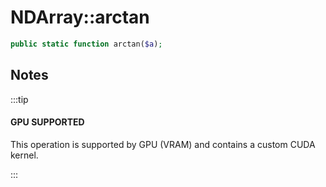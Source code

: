 
# NDArray::arctan

```php
public static function arctan($a);
```

## Notes

:::tip

#### GPU SUPPORTED
This operation is supported by GPU (VRAM) and contains a custom CUDA kernel.

:::
